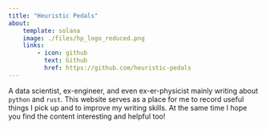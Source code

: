 ```yaml
---
title: "Heuristic Pedals"
about:
    template: solana
    image: ./files/hp_logo_reduced.png
    links:
        - icon: github
          text: Github
          href: https://github.com/heuristic-pedals
---
```


A data scientist, ex-engineer, and even ex-er-physicist mainly writing about `python` and `rust`. This website serves as a place for me to record useful things I pick up and to improve my writing skills. At the same time I hope you find the content interesting and helpful too!
